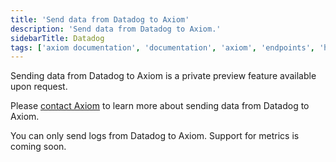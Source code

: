 ```yaml
---
title: 'Send data from Datadog to Axiom'
description: 'Send data from Datadog to Axiom.'
sidebarTitle: Datadog
tags: ['axiom documentation', 'documentation', 'axiom', 'endpoints', 'http', 'syslog', 'splunk', 'datadog', 'loki', 'honeycomb', 'javascript', 'python']
---
```


Sending data from Datadog to Axiom is a private preview feature available upon request.

Please [contact Axiom](https://axiom.co/contact) to learn more about sending data from Datadog to Axiom.

<Note>
You can only send logs from Datadog to Axiom. Support for metrics is coming soon.
</Note>